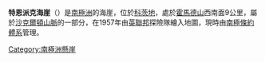 {{coord|80|44|S|30|4|W|display=title}}

'''特恩派克海崖'''（{{lang-en|Turnpike Bluff}}）是[[南極洲|南極洲]]的海崖，位於[[科茨地|科茨地]]，處於[[霍馬德山|霍馬德山]]西南面9公里，屬於[[沙克爾頓山脈|沙克爾頓山脈]]的一部分，在1957年由[[英聯邦|英聯邦]]探險隊繪入地圖，現時由[[南極條約體系|南極條約體系]]管理。

{{DEFAULTSORT:Turnpike Bluff}}
[[Category:南極洲懸崖|Category:南極洲懸崖]]


{{CoatsLand-geo-stub}}